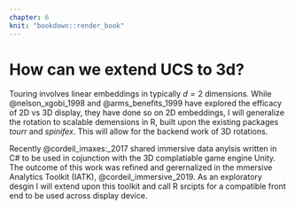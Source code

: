 ```yaml
---
chapter: 6
knit: "bookdown::render_book"
---
```


# How can we extend UCS to 3d? {#ch:UCS_in3d}

Touring involves linear embeddings in typically $d=2$ dimensions. While @nelson_xgobi_1998 and @arms_benefits_1999 have explored the efficacy of 2D vs 3D display, they have done so on 2D embeddings, I will generalize the rotation to scalable demensions in R, built upon the existing packages *tourr* and *spinifex*. This will allow for the backend work of 3D rotations.

Recently @cordeil_imaxes:_2017 shared immersive data anylsis written in C# to be used in cojunction with the 3D complatiable game engine Unity. The outcome of this work was refined and gerernalized in the mmersive Analytics Toolkit (IATK), @cordeil_immersive_2019. As an exploratory desgin I will extend upon this toolkit and call R srcipts for a compatible front end to be used across display device.
